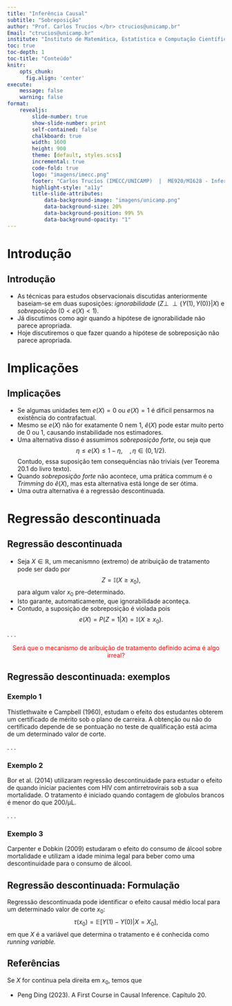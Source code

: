```yaml
---
title: "Inferência Causal"
subtitle: "Sobreposição"
author: "Prof. Carlos Trucíos </br> ctrucios@unicamp.br"
Email: "ctrucios@unicamp.br"
institute: "Instituto de Matemática, Estatística e Computação Científica (IMECC), </br> Universidade Estadual de Campinas (UNICAMP)."
toc: true
toc-depth: 1
toc-title: "Conteúdo"
knitr:
    opts_chunk: 
      fig.align: 'center'
execute:
    message: false
    warning: false
format:
    revealjs:
        slide-number: true
        show-slide-number: print
        self-contained: false
        chalkboard: true
        width: 1600
        height: 900
        theme: [default, styles.scss]
        incremental: true
        code-fold: true
        logo: "imagens/imecc.png"
        footer: "Carlos Trucíos (IMECC/UNICAMP)  |  ME920/MI628 - Inferência Causal |  [ctruciosm.github.io](https://ctruciosm.github.io/)"
        highlight-style: "a11y"
        title-slide-attributes:
            data-background-image: "imagens/unicamp.png"
            data-background-size: 20%
            data-background-position: 99% 5%
            data-background-opacity: "1"
---
```




# Introdução
## Introdução

- As técnicas para estudos observacionais discutidas anteriormente baseiam-se em duas suposições: _ignorabilidade_ ($Z \perp\!\!\!\perp  \{ Y(1), Y(0)\} | X$) e _sobreposição_ ($0 < e(X) < 1$).
- Já discutimos como agir quando a hipótese de ignorabilidade não parece apropriada.
- Hoje discutiremos o que fazer quando a hipótese de sobreposição não parece apropriada.




# Implicações
## Implicações

- Se algumas unidades tem $e(X) = 0$ ou $e(X) = 1$ é dificil pensarmos na existência do contrafactual.
- Mesmo se $e(X)$ não for exatamente 0 nem 1, $\hat{e}(X)$ pode estar muito perto de 0 ou 1, causando instabilidade nos estimadores.
- Uma alternativa disso é assumimos _sobreposição forte_, ou seja que $$\eta \leq e(X) \leq 1 - \eta,     \quad, \eta \in (0, 1/2).$$ Contudo, essa suposição tem consequências não triviais (ver Teorema 20.1 do livro texto).
- Quando _sobreposição forte_ não acontece, uma prática commum é o _Trimming_ do $\hat{e}(X),$ mas esta alternativa está longe de ser ótima.
- Uma outra alternativa é a regressão descontinuada.


# Regressão descontinuada
## Regressão descontinuada

- Seja $X \in \mathbb{R}$, um mecanismno (extremo) de atribuição de tratamento pode ser dado por $$Z = \mathbb{I}(X \geq x_0),$$ para algum valor $x_0$ pre-determinado.
- Isto garante, automaticamente, que ignorabilidade aconteça.
- Contudo, a suposição de sobreposição é violada pois $$e(X) = P(Z = 1 | X) = \mathbb{I}(X \geq x_0).$$

. . . 

<center>
[Será que o mecanismo de aribuição de tratamento definido acima é algo irreal?]{style="color:red;"}
</center>


## Regressão descontinuada: exemplos

::: {.callout-note}
### Exemplo 1
Thistlethwaite e Campbell (1960), estudam o efeito dos estudantes obterem um certificado de mérito sob o plano de carreira. A obtenção ou não do certificado depende de se pontuação no teste de qualificação está acima de um determinado valor de corte.
:::

. . . 



::: {.callout-note}
### Exemplo 2
Bor et al. (2014) utilizaram regressão descontinuidade para estudar o efeito de quando iniciar pacientes com HIV com antirretrovirais sob a sua mortalidade. O tratamento é iniciado quando contagem de globulos brancos é menor do que 200/μL.
:::


. . . 

 
::: {.callout-note}
### Exemplo 3
Carpenter e Dobkin (2009) estudaram o efeito do consumo de álcool sobre mortalidade e utilizam a idade minima legal para beber como uma descontinuidade para o consumo de álcool.
:::


## Regressão descontinuada: Formulação

Regressão descontinuada pode identificar o efeito causal médio local para um determinado valor de corte $x_0$: $$\tau(x_0) = \mathbb{E} [Y(1) - Y(0) | X = X_0],$$ em que $X$ é a variável que determina o tratamento e é conhecida como _running variable._


## Referências

Se $X$ for contínua pela direita em $x_0$, temos que \begin{align}


\end{align}

::: {.nonincremental}

- Peng Ding (2023). A First Course in Causal Inference. Capítulo 20.

:::